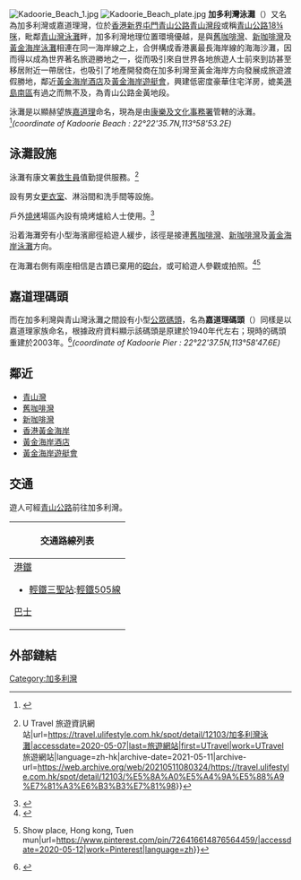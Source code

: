 [[File:Kadoorie_Beach_1.jpg|thumb]]
[[File:Kadoorie_Beach_plate.jpg|thumb]]
'''加多利灣泳灘'''（{{lang-en|Kadoorie Beach}}）又名為加多利灣或嘉道理灣，位於[[香港|香港]][[新界|新界]][[屯門區|屯門]][[青山公路－青山灣段|青山公路青山灣段]]或稱[[青山公路|青山公路]][[英里|18¾咪]]，毗鄰[[青山灣|青山灣]][[泳灘|泳灘]]畔，加多利灣地理位置環境優越，是與[[舊咖啡灣|舊咖啡灣]]、[[新咖啡灣|新咖啡灣]]及[[香港黃金海岸|黃金海岸泳灘]]相連在同一海岸線之上，合併構成香港裏最長海岸線的海海沙灘，因而得以成為世界著名旅遊勝地之一，從而吸引來自世界各地旅遊人士前來到訪甚至移居附近一帶居住，也吸引了地產開發商在加多利灣至黃金海岸方向發展成旅遊渡假勝地，鄰近[[香港黃金海岸酒店|黃金海岸酒店]]及[[黃金海岸遊艇會|黃金海岸遊艇會]]，興建低密度豪華住宅洋房，媲美[[香港島|港島]][[南區_(香港)|南區]]有過之而無不及，為青山公路金黃地段。

泳灘是以顯赫望族[[嘉道理家族|嘉道理]]命名，現為是由[[康樂及文化事務署|康樂及文化事務署]]管轄的泳灘。<ref>{{Cite web|title=康樂及文化事務署泳灘資料|url=https://www.lcsd.gov.hk/tc/beach/index/beach-location-nt/beach-address-tm.html|accessdate=2020-05-07|work=www.lcsd.gov.hk|archive-date=2019-10-15|archive-url=https://web.archive.org/web/20191015140312/https://www.lcsd.gov.hk/tc/beach/index/beach-location-nt/beach-address-tm.html|dead-url=no}}</ref>''(coordinate  of  Kadoorie Beach : 22°22'35.7N,113°58'53.2E)''

==泳灘設施==
泳灘有康文署[[救生員|救生員]]值勤提供服務。<ref>{{Cite web|title=加多利灣泳灘 - 香港旅遊 {{!}} U Travel 旅遊資訊網站|url=https://travel.ulifestyle.com.hk/spot/detail/12103/加多利灣泳灘|accessdate=2020-05-07|last=旅遊網站|first=UTravel|work=UTravel 旅遊網站|language=zh-hk|archive-date=2021-05-11|archive-url=https://web.archive.org/web/20210511080324/https://travel.ulifestyle.com.hk/spot/detail/12103/%E5%8A%A0%E5%A4%9A%E5%88%A9%E7%81%A3%E6%B3%B3%E7%81%98}}</ref>

設有男女[[更衣室|更衣室]]、淋浴間和洗手間等設施。

戶外[[燒烤|燒烤]]場區內設有燒烤爐給人士使用。<ref>{{Cite web|title=【香港旅行】加多利灣泳灘 — 在海灘上燒烤|url=https://medium.com/@cafeew/%E9%A6%99%E6%B8%AF%E6%97%85%E8%A1%8C-%E5%8A%A0%E5%A4%9A%E5%88%A9%E7%81%A3%E6%B3%B3%E7%81%98-%E5%9C%A8%E6%B5%B7%E7%81%98%E4%B8%8A%E7%87%92%E7%83%A4-bc5f3e5fedbb|accessdate=|author=|date=|format=|publisher=|language=|archive-date=2020-11-02|archive-url=https://web.archive.org/web/20201102013648/https://medium.com/@cafeew/%E9%A6%99%E6%B8%AF%E6%97%85%E8%A1%8C-%E5%8A%A0%E5%A4%9A%E5%88%A9%E7%81%A3%E6%B3%B3%E7%81%98-%E5%9C%A8%E6%B5%B7%E7%81%98%E4%B8%8A%E7%87%92%E7%83%A4-bc5f3e5fedbb}}</ref>

沿着海灘旁有小型海濱廊徑給遊人緩步，該徑是接連[[舊咖啡灣|舊咖啡灣]]、[[新咖啡灣|新咖啡灣]]及[[黃金海岸_(香港)|黃金海岸泳灘]]方向。

在海灘右側有兩座相信是古蹟已棄用的[[炮台|砲台]]，或可給遊人參觀或拍照。<ref>{{Cite web|title=屯門-加多利灣泳灘|url=http://www.weshare.com.hk/mozmolj/articles/1799520|accessdate=2020-05-10|work=www.weshare.com.hk|language=zh-HK|archive-date=2020-11-06|archive-url=https://web.archive.org/web/20201106173442/http://www.weshare.com.hk/mozmolj/articles/1799520}}</ref><ref>{{Cite web|title=1950s Kadoorie Beach and cannon {{!}} Show place, Hong kong, Tuen mun|url=https://www.pinterest.com/pin/726416614876564459/|accessdate=2020-05-12|work=Pinterest|language=zh}}</ref>

== 嘉道理碼頭 ==
而在加多利灣與青山灣泳灘之間設有小型[[公眾碼頭|公眾碼頭]]，名為'''嘉道理碼頭'''（{{lang-en|Kadoorie Pier}}）同樣是以嘉道理家族命名，根據政府資料顯示該碼頭是原建於1940年代左右；現時的碼頭重建於2003年。<ref>{{Cite web|title=於2003年加多利灣與青山灣之間嘉道理公眾碼頭重建工程資程|url=https://www.info.gov.hk/gia/general/200009/15/0915160.htm|accessdate=2020-05-07|work=www.info.gov.hk|archive-date=2008-10-16|archive-url=https://web.archive.org/web/20081016072439/http://www.info.gov.hk/gia/general/200009/15/0915160.htm|dead-url=no}}</ref>''(coordinate of Kadoorie Pier  : 22°22'37.5N,113°58'47.6E)''

==鄰近==
* [[青山灣|青山灣]]
* [[舊咖啡灣|舊咖啡灣]]
* [[新咖啡灣|新咖啡灣]]
*[[香港黃金海岸|香港黃金海岸]]
*[[香港黃金海岸酒店|黃金海岸酒店]]
*[[黃金海岸遊艇會|黃金海岸遊艇會]]

==交通==
遊人可經[[青山公路|青山公路]]前往加多利灣。
{| class="mw-collapsible mw-collapsed wikitable" style="background:white; margin: 0 auto; width: auto;" 
! 交通路線列表
|-
|
;[[港鐵|港鐵]]
*[[香港輕鐵|輕鐵]][[三聖站|三聖站]]:[[輕鐵505線|輕鐵505線]]
;[[香港巴士|巴士]]
{{九龍新界巴士簡單列表|52X|53|61A|61M|252B|252X|261B|N252}}{{港鐵巴士簡單列表|K51|K53|K58}}
{{過海隧道巴士簡單列表|962|962B|962N|962S|N962}}{{大嶼山巴士簡單列表|A33}}
{{新界專線小巴簡單列表|43|43B|43S|140M}}
|}

==外部鏈結==
<references/>

{{香港海灘}}
{{香港公眾碼頭}}

[[Category:加多利灣|Category:加多利灣]]